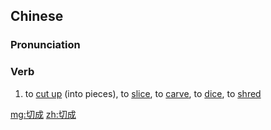 ==Chinese==
{{zh-forms}}

===Pronunciation===
{{zh-pron
|m=qièchéng
|c=cit3 sing4
|cat=v
}}

===Verb===
{{zh-verb}}

# to [[cut up]] (into pieces), to [[slice]], to [[carve]], to [[dice]], to [[shred]]
#: {{zh-x|'''切{cit3}成''' 幾 塊|cut into several pieces|C}}

[[mg:切成]]
[[zh:切成]]